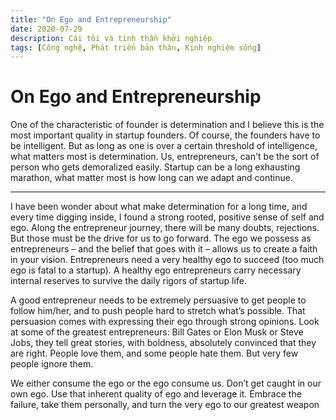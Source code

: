 ```yaml
---
title: "On Ego and Entrepreneurship"
date: 2020-07-29
description: Cái tôi và tinh thần khởi nghiệp
tags: [Công nghệ, Phát triển bản thân, Kinh nghiệm sống]
---
```


# On Ego and Entrepreneurship

One of the characteristic of founder is determination and I believe this is the most important quality in startup founders. Of course, the founders have to be intelligent. But as long as one is over a certain threshold of intelligence, what matters most is determination. Us, entrepreneurs, can't be the sort of person who gets demoralized easily. Startup can be a long exhausting marathon, what matter most is how long can we adapt and continue.

---

I have been wonder about what make determination for a long time, and every time digging inside, I found a strong rooted, positive sense of self and ego. Along the entrepreneur journey, there will be many doubts, rejections. But those must be the drive for us to go forward. The ego we possess as entrepreneurs – and the belief that goes with it – allows us to create a faith in your vision. Entrepreneurs need a very healthy ego to succeed (too much ego is fatal to a startup). A healthy ego entrepreneurs carry necessary internal reserves to survive the daily rigors of startup life.

A good entrepreneur needs to be extremely persuasive to get people to follow him/her, and to push people hard to stretch what’s possible. That persuasion comes with expressing their ego through strong opinions. Look at some of the greatest entrepreneurs: Bill Gates or Elon Musk or Steve Jobs, they tell great stories, with boldness, absolutely convinced that they are right. People love them, and some people hate them. But very few people ignore them.

We either consume the ego or the ego consume us. Don’t get caught in our own ego. Use that inherent quality of ego and leverage it. Embrace the failure, take them personally, and turn the very ego to our greatest weapon
